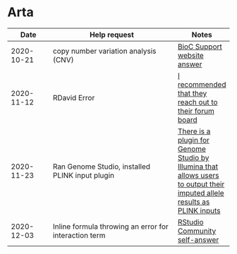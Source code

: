 # Arta

| Date | Help request | Notes |
| ---- | ------------ | ----- |
| 2020-10-21 | copy number variation analysis (CNV) | [BioC Support website answer](https://support.bioconductor.org/p/134876/#134917) |
| 2020-11-12 | RDavid Error | [I recommended that they reach out to their forum board](https://support.bioconductor.org/p/p132558/#p132872) |
| 2020-11-23 | Ran Genome Studio, installed PLINK input plugin | [There is a plugin for Genome Studio by Illumina that allows users to output their imputed allele results as PLINK inputs](https://support.illumina.com/downloads/genomestudio-2-0-plug-ins.html) |
| 2020-12-03 | Inline formula throwing an error for interaction term | [RStudio Community self-answer](https://community.rstudio.com/t/recipes-package-cannot-create-interaction-term-in-step-interact/89860) |


